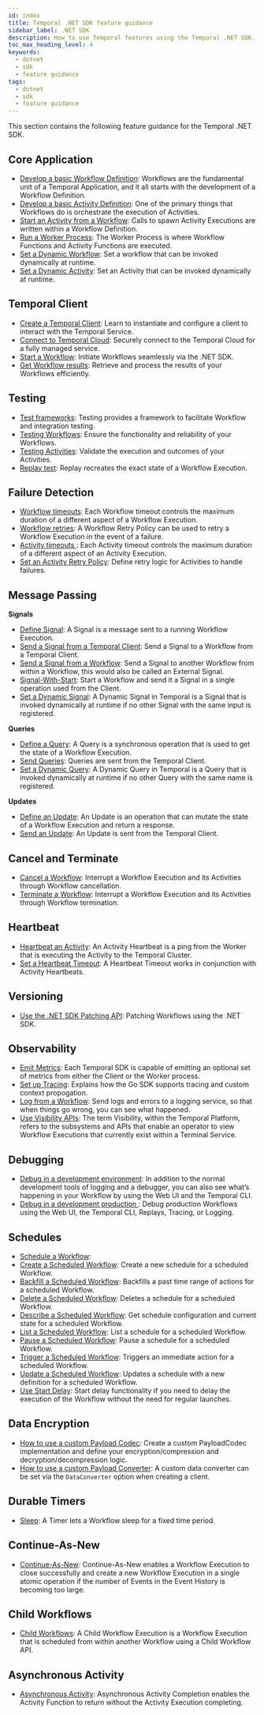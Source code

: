 ```yaml
---
id: index
title: Temporal .NET SDK feature guidance
sidebar_label: .NET SDK
description: How to use Temporal features using the Temporal .NET SDK.
toc_max_heading_level: 4
keywords:
  - dotnet
  - sdk
  - feature guidance
tags:
  - dotnet
  - sdk
  - feature guidance
---
```


<!-- .NET SDK feature guidance landing page-->

This section contains the following feature guidance for the Temporal .NET SDK.

## Core Application

- [Develop a basic Workflow Definition](/develop/dotnet/core-application#develop-workflow): Workflows are the fundamental unit of a Temporal Application, and it all starts with the development of a Workflow Definition.
- [Develop a basic Activity Definition](/develop/dotnet/core-application#develop-activity): One of the primary things that Workflows do is orchestrate the execution of Activities.
- [Start an Activity from a Workflow](/develop/dotnet/core-application#activity-execution): Calls to spawn Activity Executions are written within a Workflow Definition.
- [Run a Worker Process](/develop/dotnet/core-application#run-worker-process): The Worker Process is where Workflow Functions and Activity Functions are executed.
- [Set a Dynamic Workflow](/develop/dotnet/core-application#set-a-dynamic-workflow): Set a workflow that can be invoked dynamically at runtime.
- [Set a Dynamic Activity](/develop/dotnet/core-application#set-a-dynamic-activity): Set an Activity that can be invoked dynamically at runtime.

## Temporal Client
- [Create a Temporal Client](/develop/dotnet/temporal-client#create-a-client): Learn to instantiate and configure a client to interact with the Temporal Service.
- [Connect to Temporal Cloud](/develop/dotnet/temporal-client#connect-to-temporal-cloud): Securely connect to the Temporal Cloud for a fully managed service.
- [Start a Workflow](/develop/dotnet/temporal-client#start-workflow): Initiate Workflows seamlessly via the .NET SDK.
- [Get Workflow results](/develop/dotnet/temporal-client#get-workflow-results): Retrieve and process the results of your Workflows efficiently. 

## Testing
- [Test frameworks](/develop/dotnet/testing-suite#test-frameworks): Testing provides a framework to facilitate Workflow and integration testing.
- [Testing Workflows](/develop/dotnet/testing-suite#testing-workflows): Ensure the functionality and reliability of your Workflows.
- [Testing Activities](/develop/dotnet/testing-suite#test-activities): Validate the execution and outcomes of your Activities.
- [Replay test](/develop/dotnet/testing-suite#replay-test): Replay recreates the exact state of a Workflow Execution.

## Failure Detection

- [Workflow timeouts](/develop/dotnet/failure-detection#workflow-timeouts): Each Workflow timeout controls the maximum duration of a different aspect of a Workflow Execution.
- [Workflow retries](/develop/dotnet/failure-detection#workflow-retries): A Workflow Retry Policy can be used to retry a Workflow Execution in the event of a failure.
- [Activity timeouts ](/develop/dotnet/failure-detection#activity-timeouts): Each Activity timeout controls the maximum duration of a different aspect of an Activity Execution.
- [Set an Activity Retry Policy](/develop/dotnet/failure-detection#activity-retries): Define retry logic for Activities to handle failures.

## Message Passing
**Signals**
- [Define Signal](/develop/dotnet/message-passing#define-a-signal): A Signal is a message sent to a running Workflow Execution.
- [Send a Signal from a Temporal Client](/develop/dotnet/message-passing#send-signal-from-client): Send a Signal to a Workflow from a Temporal Client.
- [Send a Signal from a Workflow](/develop/dotnet/message-passing#send-signal-from-workflow): Send a Signal to another Workflow from within a Workflow, this would also be called an External Signal.
- [Signal-With-Start](/develop/dotnet/message-passing#signal-with-start): Start a Workflow and send it a Signal in a single operation used from the Client. 
- [Set a Dynamic Signal](/develop/dotnet/message-passing#set-a-dynamic-signal): A Dynamic Signal in Temporal is a Signal that is invoked dynamically at runtime if no other Signal with the same input is registered. 

**Queries**
- [Define a Query](/develop/dotnet/message-passing#define-query): A Query is a synchronous operation that is used to get the state of a Workflow Execution.
- [Send Queries](/develop/dotnet/message-passing#send-query): Queries are sent from the Temporal Client. 
- [Set a Dynamic Query](/develop/dotnet/message-passing#set-a-dynamic-query): A Dynamic Query in Temporal is a Query that is invoked dynamically at runtime if no other Query with the same name is registered.

**Updates**
- [Define an Update](/develop/dotnet/message-passing#define-update): An Update is an operation that can mutate the state of a Workflow Execution and return a response.
- [Send an Update](/develop/dotnet/message-passing#send-update): An Update is sent from the Temporal Client. 

## Cancel and Terminate

- [Cancel a Workflow](/develop/dotnet/cancellation#cancellation): Interrupt a Workflow Execution and its Activities through Workflow cancellation.
- [Terminate a Workflow](/develop/dotnet/cancellation#termination): Interrupt a Workflow Execution and its Activities through Workflow termination.

## Heartbeat
- [Heartbeat an Activity](#activity-heartbeats): An Activity Heartbeat is a ping from the Worker that is executing the Activity to the Temporal Cluster.
- [Set a Heartbeat Timeout](#heartbeat-timeout): A Heartbeat Timeout works in conjunction with Activity Heartbeats. 

## Versioning

- [Use the .NET SDK Patching API](/develop/dotnet/versioning#dotnet-sdk-patching-api): Patching Workflows using the .NET SDK. 

## Observability

- [Emit Metrics](/develop/dotnet/observability#metrics): Each Temporal SDK is capable of emitting an optional set of metrics from either the Client or the Worker process.
- [Set up Tracing](/develop/dotnet/observability#tracing): Explains how the Go SDK supports tracing and custom context propogation.
- [Log from a Workflow](/develop/dotnet/observability#logging): Send logs and errors to a logging service, so that when things go wrong, you can see what happened.
- [Use Visibility APIs](/develop/dotnet/observability#visibility): The term Visibility, within the Temporal Platform, refers to the subsystems and APIs that enable an operator to view Workflow Executions that currently exist within a Terminal Service. 

## Debugging
- [Debug in a development environment](/develop/dotnet/debugging#debug-in-a-development-environment): In addition to the normal development tools of logging and a debugger, you can also see what’s happening in your Workflow by using the Web UI and the Temporal CLI.
- [Debug in a development production ](/develop/dotnet/debugging#debug-in-a-development-production): Debug production Workflows using the Web UI, the Temporal CLI, Replays, Tracing, or Logging.

## Schedules
- [Schedule a Workflow](/develop/dotnet/schedules#schedule-a-workflow): 
- [Create a Scheduled Workflow](/develop/dotnet/schedules#create-a-workflow): Create a new schedule for a scheduled Workflow. 
- [Backfill a Scheduled Workflow](/develop/dotnet/schedules#backfill-a-scheduled-workflow): Backfills a past time range of actions for a scheduled Workflow. 
- [Delete a Scheduled Workflow](/develop/dotnet/schedules#delete-a-scheduled-workflow): Deletes a schedule for a scheduled Workflow. 
- [Describe a Scheduled Workflow](/develop/dotnet/schedules#describe-a-scheduled-workflow): Get schedule configuration and current state for a scheduled Workflow. 
- [List a Scheduled Workflow](/develop/dotnet/schedules#list-a-scheduled-workflow): List a schedule for a scheduled Workflow.
- [Pause a Scheduled Workflow](/develop/dotnet/schedules#pause-a-scheduled-workflow): Pause a schedule for a scheduled Workflow. 
- [Trigger a Scheduled Workflow](/develop/dotnet/schedules#trigger-a-scheduled-workflow): Triggers an immediate action for a scheduled Workflow. 
- [Update a Scheduled Workflow](/develop/dotnet/schedules#update-a-scheduled-workflow): Updates a schedule with a new definition for a scheduled Workflow. 
- [Use Start Delay](/develop/dotnet/schedules#start-delay): Start delay functionality if you need to delay the execution of the Workflow without the need for regular launches. 

## Data Encryption

- [How to use a custom Payload Codec](/develop/dotnet/data-encryption#custom-payload-codec): Create a custom PayloadCodec implementation and define your encryption/compression and decryption/decompression logic.
- [How to use a custom Payload Converter](/develop/dotnet/data-encryption#custom-payload-converter): A custom data converter can be set via the `DataConverter` option when creating a client. 

## Durable Timers

- [Sleep](/develop/dotnet/durable-timers): A Timer lets a Workflow sleep for a fixed time period.


## Continue-As-New

- [Continue-As-New](/develop/dotnet/continue-as-new): Continue-As-New enables a Workflow Execution to close successfully and create a new Workflow Execution in a single atomic operation if the number of Events in the Event History is becoming too large.

## Child Workflows

- [Child Workflows](/develop/dotnet/child-workflows): A Child Workflow Execution is a Workflow Execution that is scheduled from within another Workflow using a Child Workflow API.

## Asynchronous Activity

- [Asynchronous Activity](/develop/dotnet/asynchronous-activity): Asynchronous Activity Completion enables the Activity Function to return without the Activity Execution completing.

